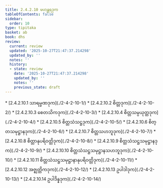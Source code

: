 ```yaml
---
title: 2.4.2.10 မဟန္တရဒုက
tableOfContents: false
sidebar:
  order: 10
type: tipitaka
basket: ab
book: dhs
review:
  current: review
  updated: '2025-10-27T21:47:37.214298'
  updated_by: ''
  notes: ''
  history:
  - state: review
    date: '2025-10-27T21:47:37.214298'
    updated_by: ''
    notes: ''
    previous_state: draft
---
```



<ReviewStatus review={frontmatter.review} showDetails={true} />

<HypothesisAnnotation frontmatter={frontmatter} />

<DynamicBreadcrumb />



<TableOfContents book="dhs" section="2.4.2.10">
* [2.4.2.10.1 သာရမ္မဏဒုက](./2-4-2-10-1/)
* [2.4.2.10.2 စိတ္တဒုက](./2-4-2-10-2/)
* [2.4.2.10.3 စေတသိကဒုက](./2-4-2-10-3/)
* [2.4.2.10.4 စိတ္တသမ္ပယုတ္တဒုက](./2-4-2-10-4/)
* [2.4.2.10.5 စိတ္တသံသဋ္ဌဒုက](./2-4-2-10-5/)
* [2.4.2.10.6 စိတ္တသမုဋ္ဌာနဒုက](./2-4-2-10-6/)
* [2.4.2.10.7 စိတ္တသဟဘူဒုက](./2-4-2-10-7/)
* [2.4.2.10.8 စိတ္တာနုပရိဝတ္တိဒုက](./2-4-2-10-8/)
* [2.4.2.10.9 စိတ္တသံသဋ္ဌသမုဋ္ဌာနဒုက](./2-4-2-10-9/)
* [2.4.2.10.10 စိတ္တသံသဋ္ဌသမုဋ္ဌာနသဟဘူဒုက](./2-4-2-10-10/)
* [2.4.2.10.11 စိတ္တသံသဋ္ဌသမုဋ္ဌာနာနုပရိဝတ္တိဒုက](./2-4-2-10-11/)
* [2.4.2.10.12 အဇ္ဈတ္တိကဒုက](./2-4-2-10-12/)
* [2.4.2.10.13 ဥပါဒါဒုက](./2-4-2-10-13/)
* [2.4.2.10.14 ဥပါဒိန္နဒုက](./2-4-2-10-14/)
</TableOfContents>